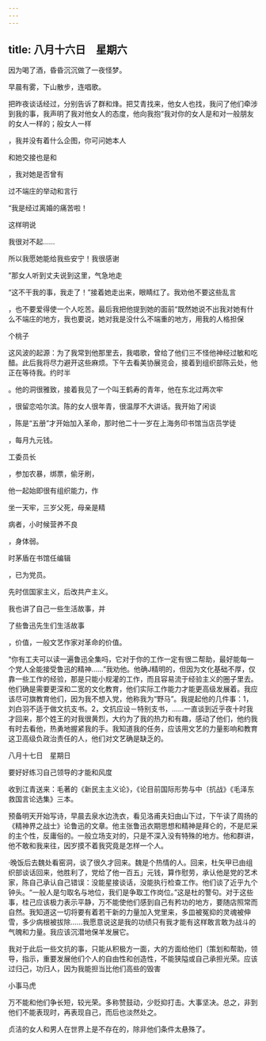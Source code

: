 ```yaml
---
---
---
```

title: 八月十六日　星期六
---




因为喝了酒，昏昏沉沉做了一夜怪梦。

早晨有雾，下山散步，连唱歌。

把昨夜谈话经过，分别告诉了群和烽。把艾青找来，他女人也找，我问了他们牵涉到我的事，我声明了我对他女人的态度，他向我抱“我对你的女人是和对一般朋友的女人一样的；般女人一样

，我并没有着什么企图，你可问她本人

和她交接也是和

，我对她是否曾有

过不端庄的举动和言行

“我是经过离婚的痛苦啦！

这样明说

我很对不起……

所以我愿她能给我些安宁！我很感谢

”那女人听到丈夫说到这里，气急地走

“这不干我的事，我走了！”接着她走出来，眼睛红了。我劝他不要这些乱言

，也不要爱得使一个人吃苦。最后我把他提到她的面前“既然她说不出我对她有什么不端庄的地方，我也要说，她对我是没什么不端重的地方，用我的人格担保

个桃子

这风波的起源：为了我常到他那里去，我唱歌，曾给了他们三不怪他神经过敏和吃醋。此后我将尽力避开这些麻烦。下午去看美协展览会，接着到组织部陈云处，他正在等待我。约时半

。他的洞很雅致，接着我见了一个叫王鹤寿的青年，他在东北过两次牢

，很留恋哈尔滨。陈的女人很年青，很温厚不大讲话。我开始了闲谈

，陈是“五册”才开始加入革命，那时他二十一岁在上海务印书馆当店员学徒

，每月九元钱。

工委员长

，参加农暴，绑票，偷牙刷，

他一起始即很有组织能力，作

坐一天牢，三岁父死，母亲是精

病者，小时候营养不良

，身体弱。

时茅盾在书馆任编辑

，已为党员。

先时信国家主义，后改共产主义。

我也讲了自己一些生活故事，并

了些鲁迅先生们生活故事

，价值，一般文艺作家对革命的价值。

“你有工夫可以读一遍鲁迅全集吗，它对于你的工作一定有很二帮助，最好能每一个党人全能接受鲁迅的精神……”我劝他。他确J精明的，但因为文化基础不厚，仅靠一些工作的经验，那是只能小规灌的工作，而且容易流于经验主义的圈子里去。他们确是需要更深和二宽的文化教育，他们实际工作能力才能更高级发展着。我应该尽可旗教育他们，因为我不想入党，他称我为“野马”。我提起他的几件事：1，刘白羽不适于做文抗支书。2，文抗应设－特别支书，……一直谈到近乎夜十时我才回来，那个姓王的对我很黄烈，大约为了我的热力和有趣，感动了他们，他约我有时去看他，热勇地握紧我的手。我知道我的任务，应该用文艺的力量影响和教育这卫高级负政治责任的人，他们对文艺确是缺乏的。





八月十七日　星期日


要好好练习自己领导的才能和风度

收到江青送来：毛著的《新民主主义论》，《论目前国际形势与中〔抗战》《毛泽东救国言论选集》三本。

预备明天开始写诗，早晨去泉水边洗衣，看见洛甫夫妇由山下过，下午读了周扬的《精神界之战士》论鲁迅的文章。他主张鲁迅衣期思想和精神是拜仑的，不是尼采的主个性，反庸俗的。一般立场支对的，只是不深入没有特殊的地方。他和群讲，他不敢和我来往，因岁摸不着我究竟是怎样一个人。

·晚饭后去魏处看窑洞，谈了很久才回来。魏是个热情的人。回来，杜矢甲已由组织部谈话回来，他胜利了，党给了他一百五」元钱，算作慰劳，承认他是党的艺术家，陈自己承认自己错误：没能星接谈话，没能执行检查工作。他们谈了近乎九个钟头。“一般人是匀取名与地位，我们是争取工作岗位。”这是杜的警句。对于这些事，桂己应该极力表示平静，万不能使他们感到自己有矜功的地方，要随店照常而自然。我知道这一切将要有着若干新的力量加入党里来，多皿被冤抑的灵魂被伸雪，多少病根被拔除……我愿意说这是我的功绩只有我才能有这样敢言敢为战斗的气魄和力量。我应该沉潜地保羊发展它。

我对于此后一些文抗的事，只能从积极方一面，大的方面给他们〔策划和帮助，领导，指示，重要发展他们个人的自由性和创造性，不能狭隘或自己承担光荣。应该过归己，功归人，因为我能担当比他们高些的毁害

小事马虎

万不能和他们争长短，较光荣。多称赞鼓动，少贬抑打击。大事坚决。总之，非到他们不能表现时，再表现自己，而后也淡然处之。

贞洁的女人和男人在世界上是不存在的，除非他们条件太悬殊了。